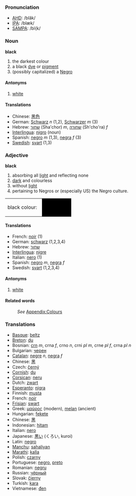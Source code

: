 ===Pronunciation===
*[[w:AHD|AHD]]: /blăk/
*[[w:IPA|IPA]]: /blæk/
*[[w:SAMPA|SAMPA]]: /bl{k/

===Noun===

;'''black'''
#the darkest colour
#a black [[dye]] or [[pigment]]
#(possibly capitalized) a [[Negro]]

====Antonyms====
#[[white]]

====Translations====
*Chinese: [[黑色]]
*German: [[Schwarz]] ''n'' (1,2), [[Schwarzer]] ''m'' (3)
*Hebrew: [[שחור]] (Sha'chor) ''m'', [[שחורה]] (Sh'cho'ra) ''f''
*[[Interlingua]]: [[nigro]] (noun)
*Spanish: [[negro]] ''m'' (1,3), [[negra]] ''f'' (3)
*[[Swedish]]: [[svart]] (1,3)

===Adjective===
;'''black'''
#absorbing all [[light]] and reflecting none
#[[dark]] and colourless
#without [[light]]
#pertaining to Negros or (especially US) the Negro culture.

<table><tr><td height="25">black colour: &nbsp;</td><td bgcolor="black" width="80">&nbsp; </td></tr></table>


====Translations====

*French: [[noir]] (1)
*German: [[schwarz]] (1,2,3,4)
*Hebrew: [[שחור]] 
*[[Interlingua]]: [[nigre]]
*Italian: [[nero]] (1)
*Spanish: [[negro]] ''m'', [[negra]] ''f''
*Swedish: [[svart]] (1,2,3,4)

====Antonyms====
#[[white]]

====Related words====
:''See'' [[Wiktionary_Appendix:Colours|Appendix:Colours]]

===Translations===

* [[Basque]]: [[beltz]]
* [[Breton]]: [[du]]
* Bosnian: [[crn]] ''m'', crna ''f'', crno ''n'', crni ''pl m'', crne ''pl f'', crna ''pl n''
* Bulgarian: [[чeрeн]] 
* [[Catalan]]: [[negre]] ''n'', [[negra]] ''f''
* Chinese: [[黑]]
* Czech: [[černý]]
* [[Cornish]]: [[du]]
* [[Corsican]]: [[neru]]
* Dutch: [[zwart]]
* [[Esperanto]]: [[nigra]]
* Finnish: [[musta]]
* French: [[noir]]
* [[Frisian]]: [[swart]]
* Greek: [[μαύρος]] (modern), [[melan]] (ancient)
* Hungarian: [[fekete]]
* Chinese: [[黑]]
* Indonesian: [[hitam]]
* Italian: [[nero]]
* Japanese: [[黒い]] (くろい, kuroi)
* Latin: [[negro]]
*[[Manchu]]: [[sahaliyan]]
* [[Marathi]]: [[kalla]]
* Polish: [[czarny]]
* Portuguese:  [[negro]], [[preto]]
* Romanian: [[negru]]
* Russian: [[чёрный]]
* Slovak: [[čierny]]
* Turkish: [[kara]]
* Vietnamese: [[đen]]